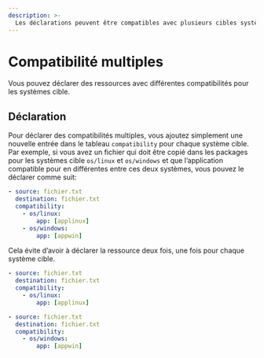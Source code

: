 ```yaml
---
description: >-
  Les déclarations peuvent être compatibles avec plusieurs cibles système et arguments de compatibilité système.
---
```



# Compatibilité multiples

Vous pouvez déclarer des ressources avec différentes compatibilités pour les systèmes cible.

## Déclaration

Pour déclarer des compatibilités multiples, vous ajoutez simplement une nouvelle entrée dans le tableau `compatibility` pour chaque système cible. Par exemple, si vous avez un fichier qui doit être copié dans les packages pour les systèmes cible `os/linux` et `os/windows` et que l’application compatible pour en différentes entre ces deux systèmes, vous pouvez le déclarer comme suit:

<FileTree>
  <FileTree.Folder name="playbook" defaultOpen>
    <FileTree.Folder name=".git">
        <FileTree.File name="..." />
    </FileTree.Folder>
    <FileTree.Folder name=".aiop">
        <FileTree.File name="inventory_config.yml" />
        <FileTree.File name="inventory.yml" />
        <FileTree.File name="playbook.yml" />
    </FileTree.Folder>
    <FileTree.Folder name="ressources" defaultOpen>
        <FileTree.File name=".aml" />
        <FileTree.File name="fichier.txt" />
    </FileTree.Folder>
  </FileTree.Folder>
</FileTree>

```yaml showLineNumbers {4-7} filename="ressources/.aml"
- source: fichier.txt
  destination: fichier.txt
  compatibility:
    - os/linux:
        app: [applinux]
    - os/windows:
        app: [appwin]
```

Cela évite d’avoir à déclarer la ressource deux fois, une fois pour chaque système cible.

```yaml showLineNumbers {4-5, 10-11} filename="ressources/.aml"
- source: fichier.txt
  destination: fichier.txt
  compatibility:
    - os/linux:
        app: [applinux]

- source: fichier.txt
  destination: fichier.txt
  compatibility:
    - os/windows:
        app: [appwin]
```

